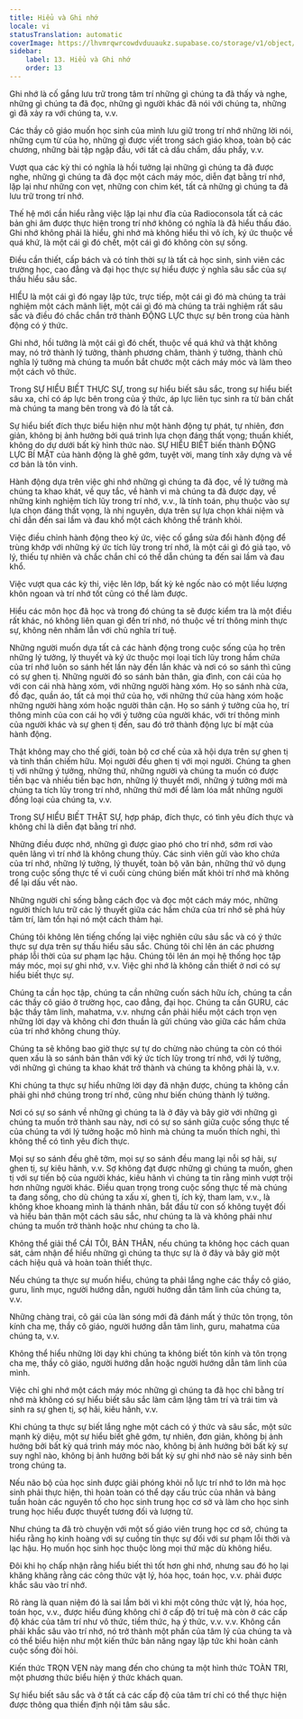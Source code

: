 ```yaml
---
title: Hiểu và Ghi nhớ
locale: vi
statusTranslation: automatic
coverImage: https://lhvmrqwrcowdvduuaukz.supabase.co/storage/v1/object/public/strapi-uploads/small_cover-educacion-fundamental.webp-2d51a7828a2b1309555be27f7e2a61a0.webp
sidebar:
    label: 13. Hiểu và Ghi nhớ
    order: 13
---
```

Ghi nhớ là cố gắng lưu trữ trong tâm trí những gì chúng ta đã thấy và nghe, những gì chúng ta đã đọc, những gì người khác đã nói với chúng ta, những gì đã xảy ra với chúng ta, v.v.

Các thầy cô giáo muốn học sinh của mình lưu giữ trong trí nhớ những lời nói, những cụm từ của họ, những gì được viết trong sách giáo khoa, toàn bộ các chương, những bài tập ngập đầu, với tất cả dấu chấm, dấu phẩy, v.v.

Vượt qua các kỳ thi có nghĩa là hồi tưởng lại những gì chúng ta đã được nghe, những gì chúng ta đã đọc một cách máy móc, diễn đạt bằng trí nhớ, lặp lại như những con vẹt, những con chim két, tất cả những gì chúng ta đã lưu trữ trong trí nhớ.

Thế hệ mới cần hiểu rằng việc lặp lại như đĩa của Radioconsola tất cả các bản ghi âm được thực hiện trong trí nhớ không có nghĩa là đã hiểu thấu đáo. Ghi nhớ không phải là hiểu, ghi nhớ mà không hiểu thì vô ích, ký ức thuộc về quá khứ, là một cái gì đó chết, một cái gì đó không còn sự sống.

Điều cần thiết, cấp bách và có tính thời sự là tất cả học sinh, sinh viên các trường học, cao đẳng và đại học thực sự hiểu được ý nghĩa sâu sắc của sự thấu hiểu sâu sắc.

HIỂU là một cái gì đó ngay lập tức, trực tiếp, một cái gì đó mà chúng ta trải nghiệm một cách mãnh liệt, một cái gì đó mà chúng ta trải nghiệm rất sâu sắc và điều đó chắc chắn trở thành ĐỘNG LỰC thực sự bên trong của hành động có ý thức.

Ghi nhớ, hồi tưởng là một cái gì đó chết, thuộc về quá khứ và thật không may, nó trở thành lý tưởng, thành phương châm, thành ý tưởng, thành chủ nghĩa lý tưởng mà chúng ta muốn bắt chước một cách máy móc và làm theo một cách vô thức.

Trong SỰ HIỂU BIẾT THỰC SỰ, trong sự hiểu biết sâu sắc, trong sự hiểu biết sâu xa, chỉ có áp lực bên trong của ý thức, áp lực liên tục sinh ra từ bản chất mà chúng ta mang bên trong và đó là tất cả.

Sự hiểu biết đích thực biểu hiện như một hành động tự phát, tự nhiên, đơn giản, không bị ảnh hưởng bởi quá trình lựa chọn đáng thất vọng; thuần khiết, không do dự dưới bất kỳ hình thức nào. SỰ HIỂU BIẾT biến thành ĐỘNG LỰC BÍ MẬT của hành động là ghê gớm, tuyệt vời, mang tính xây dựng và về cơ bản là tôn vinh.

Hành động dựa trên việc ghi nhớ những gì chúng ta đã đọc, về lý tưởng mà chúng ta khao khát, về quy tắc, về hành vi mà chúng ta đã được dạy, về những kinh nghiệm tích lũy trong trí nhớ, v.v., là tính toán, phụ thuộc vào sự lựa chọn đáng thất vọng, là nhị nguyên, dựa trên sự lựa chọn khái niệm và chỉ dẫn đến sai lầm và đau khổ một cách không thể tránh khỏi.

Việc điều chỉnh hành động theo ký ức, việc cố gắng sửa đổi hành động để trùng khớp với những ký ức tích lũy trong trí nhớ, là một cái gì đó giả tạo, vô lý, thiếu tự nhiên và chắc chắn chỉ có thể dẫn chúng ta đến sai lầm và đau khổ.

Việc vượt qua các kỳ thi, việc lên lớp, bất kỳ kẻ ngốc nào có một liều lượng khôn ngoan và trí nhớ tốt cũng có thể làm được.

Hiểu các môn học đã học và trong đó chúng ta sẽ được kiểm tra là một điều rất khác, nó không liên quan gì đến trí nhớ, nó thuộc về trí thông minh thực sự, không nên nhầm lẫn với chủ nghĩa trí tuệ.

Những người muốn dựa tất cả các hành động trong cuộc sống của họ trên những lý tưởng, lý thuyết và ký ức thuộc mọi loại tích lũy trong hầm chứa của trí nhớ luôn so sánh hết lần này đến lần khác và nơi có so sánh thì cũng có sự ghen tị. Những người đó so sánh bản thân, gia đình, con cái của họ với con cái nhà hàng xóm, với những người hàng xóm. Họ so sánh nhà cửa, đồ đạc, quần áo, tất cả mọi thứ của họ, với những thứ của hàng xóm hoặc những người hàng xóm hoặc người thân cận. Họ so sánh ý tưởng của họ, trí thông minh của con cái họ với ý tưởng của người khác, với trí thông minh của người khác và sự ghen tị đến, sau đó trở thành động lực bí mật của hành động.

Thật không may cho thế giới, toàn bộ cơ chế của xã hội dựa trên sự ghen tị và tinh thần chiếm hữu. Mọi người đều ghen tị với mọi người. Chúng ta ghen tị với những ý tưởng, những thứ, những người và chúng ta muốn có được tiền bạc và nhiều tiền bạc hơn, những lý thuyết mới, những ý tưởng mới mà chúng ta tích lũy trong trí nhớ, những thứ mới để làm lóa mắt những người đồng loại của chúng ta, v.v.

Trong SỰ HIỂU BIẾT THẬT SỰ, hợp pháp, đích thực, có tình yêu đích thực và không chỉ là diễn đạt bằng trí nhớ.

Những điều được nhớ, những gì được giao phó cho trí nhớ, sớm rơi vào quên lãng vì trí nhớ là không chung thủy. Các sinh viên gửi vào kho chứa của trí nhớ, những lý tưởng, lý thuyết, toàn bộ văn bản, những thứ vô dụng trong cuộc sống thực tế vì cuối cùng chúng biến mất khỏi trí nhớ mà không để lại dấu vết nào.

Những người chỉ sống bằng cách đọc và đọc một cách máy móc, những người thích lưu trữ các lý thuyết giữa các hầm chứa của trí nhớ sẽ phá hủy tâm trí, làm tổn hại nó một cách thảm hại.

Chúng tôi không lên tiếng chống lại việc nghiên cứu sâu sắc và có ý thức thực sự dựa trên sự thấu hiểu sâu sắc. Chúng tôi chỉ lên án các phương pháp lỗi thời của sư phạm lạc hậu. Chúng tôi lên án mọi hệ thống học tập máy móc, mọi sự ghi nhớ, v.v. Việc ghi nhớ là không cần thiết ở nơi có sự hiểu biết thực sự.

Chúng ta cần học tập, chúng ta cần những cuốn sách hữu ích, chúng ta cần các thầy cô giáo ở trường học, cao đẳng, đại học. Chúng ta cần GURU, các bậc thầy tâm linh, mahatma, v.v. nhưng cần phải hiểu một cách trọn vẹn những lời dạy và không chỉ đơn thuần là gửi chúng vào giữa các hầm chứa của trí nhớ không chung thủy.

Chúng ta sẽ không bao giờ thực sự tự do chừng nào chúng ta còn có thói quen xấu là so sánh bản thân với ký ức tích lũy trong trí nhớ, với lý tưởng, với những gì chúng ta khao khát trở thành và chúng ta không phải là, v.v.

Khi chúng ta thực sự hiểu những lời dạy đã nhận được, chúng ta không cần phải ghi nhớ chúng trong trí nhớ, cũng như biến chúng thành lý tưởng.

Nơi có sự so sánh về những gì chúng ta là ở đây và bây giờ với những gì chúng ta muốn trở thành sau này, nơi có sự so sánh giữa cuộc sống thực tế của chúng ta với lý tưởng hoặc mô hình mà chúng ta muốn thích nghi, thì không thể có tình yêu đích thực.

Mọi sự so sánh đều ghê tởm, mọi sự so sánh đều mang lại nỗi sợ hãi, sự ghen tị, sự kiêu hãnh, v.v. Sợ không đạt được những gì chúng ta muốn, ghen tị với sự tiến bộ của người khác, kiêu hãnh vì chúng ta tin rằng mình vượt trội hơn những người khác. Điều quan trọng trong cuộc sống thực tế mà chúng ta đang sống, cho dù chúng ta xấu xí, ghen tị, ích kỷ, tham lam, v.v., là không khoe khoang mình là thánh nhân, bắt đầu từ con số không tuyệt đối và hiểu bản thân một cách sâu sắc, như chúng ta là và không phải như chúng ta muốn trở thành hoặc như chúng ta cho là.

Không thể giải thể CÁI TÔI, BẢN THÂN, nếu chúng ta không học cách quan sát, cảm nhận để hiểu những gì chúng ta thực sự là ở đây và bây giờ một cách hiệu quả và hoàn toàn thiết thực.

Nếu chúng ta thực sự muốn hiểu, chúng ta phải lắng nghe các thầy cô giáo, guru, linh mục, người hướng dẫn, người hướng dẫn tâm linh của chúng ta, v.v.

Những chàng trai, cô gái của làn sóng mới đã đánh mất ý thức tôn trọng, tôn kính cha mẹ, thầy cô giáo, người hướng dẫn tâm linh, guru, mahatma của chúng ta, v.v.

Không thể hiểu những lời dạy khi chúng ta không biết tôn kính và tôn trọng cha mẹ, thầy cô giáo, người hướng dẫn hoặc người hướng dẫn tâm linh của mình.

Việc chỉ ghi nhớ một cách máy móc những gì chúng ta đã học chỉ bằng trí nhớ mà không có sự hiểu biết sâu sắc làm câm lặng tâm trí và trái tim và sinh ra sự ghen tị, sợ hãi, kiêu hãnh, v.v.

Khi chúng ta thực sự biết lắng nghe một cách có ý thức và sâu sắc, một sức mạnh kỳ diệu, một sự hiểu biết ghê gớm, tự nhiên, đơn giản, không bị ảnh hưởng bởi bất kỳ quá trình máy móc nào, không bị ảnh hưởng bởi bất kỳ sự suy nghĩ nào, không bị ảnh hưởng bởi bất kỳ sự ghi nhớ nào sẽ nảy sinh bên trong chúng ta.

Nếu não bộ của học sinh được giải phóng khỏi nỗ lực trí nhớ to lớn mà học sinh phải thực hiện, thì hoàn toàn có thể dạy cấu trúc của nhân và bảng tuần hoàn các nguyên tố cho học sinh trung học cơ sở và làm cho học sinh trung học hiểu được thuyết tương đối và lượng tử.

Như chúng ta đã trò chuyện với một số giáo viên trung học cơ sở, chúng ta hiểu rằng họ kinh hoàng với sự cuồng tín thực sự đối với sư phạm lỗi thời và lạc hậu. Họ muốn học sinh học thuộc lòng mọi thứ mặc dù không hiểu.

Đôi khi họ chấp nhận rằng hiểu biết thì tốt hơn ghi nhớ, nhưng sau đó họ lại khăng khăng rằng các công thức vật lý, hóa học, toán học, v.v. phải được khắc sâu vào trí nhớ.

Rõ ràng là quan niệm đó là sai lầm bởi vì khi một công thức vật lý, hóa học, toán học, v.v., được hiểu đúng không chỉ ở cấp độ trí tuệ mà còn ở các cấp độ khác của tâm trí như vô thức, tiềm thức, hạ ý thức, v.v. v.v. Không cần phải khắc sâu vào trí nhớ, nó trở thành một phần của tâm lý của chúng ta và có thể biểu hiện như một kiến thức bản năng ngay lập tức khi hoàn cảnh cuộc sống đòi hỏi.

Kiến thức TRỌN VẸN này mang đến cho chúng ta một hình thức TOÀN TRI, một phương thức biểu hiện ý thức khách quan.

Sự hiểu biết sâu sắc và ở tất cả các cấp độ của tâm trí chỉ có thể thực hiện được thông qua thiền định nội tâm sâu sắc.

